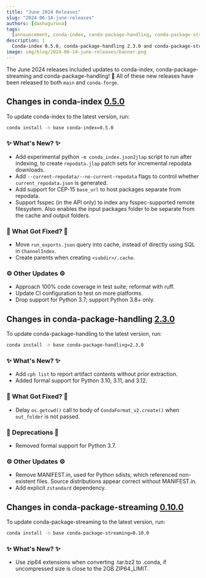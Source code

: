 ```yaml
---
title: "June 2024 Releases"
slug: "2024-06-14-june-releases"
authors: [dashagurova]
tags:
  [announcement, conda-index, conda-package-handling, conda-package-streaming]
description: |
  Conda-index 0.5.0, conda-package-handling 2.3.0 and conda-package-streaming 0.10.0 have been released! 🎉
image: img/blog/2024-06-14-june-releases/banner.png
---
```


The June 2024 releases included updates to conda-index, conda-package-streaming and conda-package-handling! 🎉 All of these new releases have been released to both `main` and `conda-forge`.

## Changes in conda-index [0.5.0](https://github.com/conda/conda-index/releases/tag/0.5.0)

To update conda-index to the latest version, run:

```bash
conda install -n base conda-index=0.5.0
```

<!-- truncate -->

### ✨ What's New? ✨

- Add experimental python `-m conda_index.json2jlap` script to run after indexing, to create `repodata.jlap` patch sets for incremental repodata downloads.
- Add `--current-repodata/--no-current-repodata` flags to control whether
  `current_repodata.json` is generated.
- Add support for CEP-15 `base_url` to host packages separate from repodata.
- Support fsspec (in the API only) to index any fsspec-supported remote
  filesystem. Also enables the input packages folder to be separate from the
  cache and output folders.

### 🔧 What Got Fixed? 🔧

- Move `run_exports.json` query into cache, instead of directly using SQL in
  `ChannelIndex`.
- Create parents when creating `<subdir>/.cache`.

### ⚙️ Other Updates ⚙️

- Approach 100% code coverage in test suite; reformat with ruff.
- Update CI configuration to test on more platforms.
- Drop support for Python 3.7; support Python 3.8+ only.

## Changes in conda-package-handling [2.3.0](https://github.com/conda/conda-package-handling/releases/tag/2.3.0)

To update conda-package-handling to the latest version, run:

```bash
conda install -n base conda-package-handling=2.3.0
```

<!-- truncate -->

### ✨ What's New? ✨

- Add `cph list` to report artifact contents without prior extraction.
- Added formal support for Python 3.10, 3.11, and 3.12.

### 🔧 What Got Fixed? 🔧

- Delay `os.getcwd()` call to body of `CondaFormat_v2.create()` when `out_folder` is not passed.

### 🌅 Deprecations 🌅

- Removed formal support for Python 3.7.

### ⚙️ Other Updates ⚙️

- Remove MANIFEST.in, used for Python sdists, which referenced non-existent files. Source distributions appear correct without MANIFEST.in.
- Add explicit `zstandard` dependency.

## Changes in conda-package-streaming [0.10.0](https://github.com/conda/conda-package-streaming/releases/tag/v0.10.0)

To update conda-package-streaming to the latest version, run:

```bash
conda install -n base conda-package-streaming=0.10.0
```

<!-- truncate -->

### ✨ What's New? ✨

- Use zip64 extensions when converting .tar.bz2 to .conda, if uncompressed size is close to the 2GB ZIP64_LIMIT.
